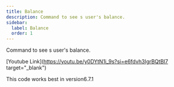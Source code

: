 ```yaml
---
title: Balance
description: Command to see s user's balance.
sidebar:
  label: Balance
  order: 1
---
```



Command to see s user's balance.

<YouTube id="y0DYtN1i_9s" />

[Youtube Link](https://youtu.be/y0DYtN1i_9s?si=e6fdvh3IgrBQtBI7 target="\_blank")

This code works best in version6.7.1
